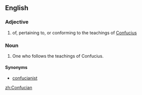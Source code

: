 ==English==

===Adjective===
{{en-adj}}

# of, pertaining to, or conforming to the teachings of [[Confucius]]

===Noun===
{{en-noun}}

# One who follows the teachings of Confucius.

====Synonyms====
* [[confucianist]]

[[zh:Confucian]]